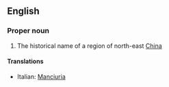 ==English==
{{wikipedia}}
===Proper noun===
{{en-proper noun}}
# The historical name of a region of north-east [[China]]
====Translations====
*Italian: [[Manciuria]] {{f}}